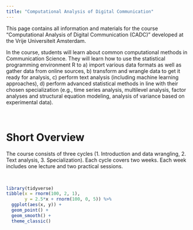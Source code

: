 ```yaml
---
title: "Computational Analysis of Digital Communication"
---
```


This page contains all information and materials for the course "Computational Analysis of Digital Communication (CADC)" developed at the Vrije Universiteit Amsterdam. 

In the course, students will learn about common computational methods in Communication Science. They will learn how to use the statistical programming environment R to a) import various data formats as well as gather data from online sources, b) transform and wrangle data to get it ready for analysis, c) perform text analysis (including machine learning approaches), d) perform advanced statistical methods in line with their chosen specialization (e.g., time series analysis, multilevel analysis, factor analyses and structural equation modeling, analysis of variance based on experimental data). 

<br>

# Short Overview

The course consists of three cycles (1. Introduction and data wrangling, 2. Text analysis, 3. Specialization). Each cycle covers two weeks. Each week includes one lecture and two practical sessions. 

<br>


```r
library(tidyverse)
tibble(x = rnorm(100, 2, 1),
       y = 2.5*x + rnorm(100, 0, 5)) %>%
  ggplot(aes(x, y)) +
  geom_point() +
  geom_smooth() +
  theme_classic()
```



